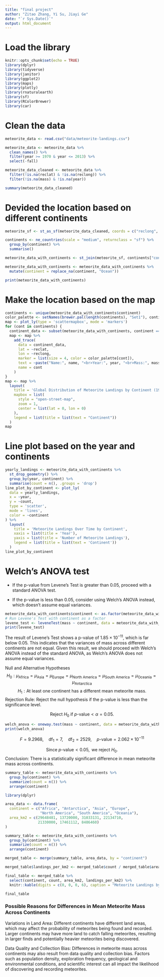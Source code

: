 ```yaml
---
title: "final project"
author: "Zitao Zhang, Yi Su, Jiayi Ge"
date: "`r Sys.Date()`"
output: html_document
---
```

# Load the library
```r
knitr::opts_chunk$set(echo = TRUE)
library(dplyr)
library(tidyverse)
library(janitor)
library(ggplot2)
library(maps)
library(plotly)
library(rnaturalearth)
library(sf)
library(RColorBrewer)
library(car)
```

# Clean the data
```r
meteorite_data <- read.csv("data/meteorite-landings.csv")

meteorite_data <- meteorite_data %>% 
  clean_names() %>%
  filter(year >= 1970 & year <= 2013) %>% 
  select(-fall)

meteorite_data_cleaned <- meteorite_data %>%
  filter(!is.na(reclat) & !is.na(reclong)) %>%
  filter(!is.na(mass) & !is.na(year))

summary(meteorite_data_cleaned)
```

# Devided the location based on different continents
```r
meteorite_sf <- st_as_sf(meteorite_data_cleaned, coords = c("reclong", "reclat"), crs = 4326, remove = FALSE)

continents <- ne_countries(scale = "medium", returnclass = "sf") %>%
  group_by(continent) %>%
  summarise()

meteorite_data_with_continents <- st_join(meteorite_sf, continents["continent"], join = st_intersects)

meteorite_data_with_continents <- meteorite_data_with_continents %>%
  mutate(continent = replace_na(continent, "Ocean"))

print(meteorite_data_with_continents)
```

# Make the location based on the map
```r
continents <- unique(meteorite_data_with_continents$continent)
color_palette <- setNames(brewer.pal(length(continents), "Set1"), continents)
map <- plot_ly(type = 'scattermapbox', mode = 'markers')
for (cont in continents) {
  continent_data <- subset(meteorite_data_with_continents, continent == cont)
  map <- map %>%
    add_trace(
      data = continent_data,
      lat = ~reclat,
      lon = ~reclong,
      marker = list(size = 4, color = color_palette[cont]),
      text = ~paste("Name:", name, "<br>Year:", year, "<br>Mass:", mass, "<br>Continent:", continent),
      name = cont
    )
}
map <- map %>%
  layout(
    title = 'Global Distribution of Meteorite Landings by Continent (1970-2013)',
    mapbox = list(
      style = "open-street-map",
      zoom = 1,
      center = list(lat = 0, lon = 0)
    ),
    legend = list(title = list(text = "Continent"))
  )
map
```

# Line plot based on the year and continents
```r
yearly_landings <- meteorite_data_with_continents %>%
  st_drop_geometry() %>%
  group_by(year, continent) %>%
  summarise(count = n(), .groups = 'drop')
line_plot_by_continent <- plot_ly(
  data = yearly_landings,
  x = ~year,
  y = ~count,
  type = 'scatter',
  mode = 'lines',
  color = ~continent
) %>%
  layout(
    title = 'Meteorite Landings Over Time by Continent',
    xaxis = list(title = 'Year'),
    yaxis = list(title = 'Number of Meteorite Landings'),
    legend = list(title = list(text = 'Continent'))
  )
line_plot_by_continent
```

# Welch’s ANOVA test
- If the p-value from Levene’s Test is greater than 0.05, proceed with a standard ANOVA test.

- If the p-value is less than 0.05, consider using Welch’s ANOVA instead, which doesn’t assume equal variances.

```r
meteorite_data_with_continents$continent <- as.factor(meteorite_data_with_continents$continent)
# Run Levene's Test with continent as a factor
levene_test <- leveneTest(mass ~ continent, data = meteorite_data_with_continents)
print(levene_test)
```
The result of Levene’s Test shows a p-value of $1.85 \times 10^{-11}$, which is far below 0.05. This indicates that the variances of mass across different continents are not equal. Given this result, we should proceed with Welch’s ANOVA instead of the standard ANOVA, as Welch’s ANOVA does not assume equal variances.

Null and Alternative Hypotheses 
$$ H_0: \mu_{\text{Africa}} = \mu_{\text{Asia}} = \mu_{\text{Europe}} = \mu_{\text{North America}} = \mu_{\text{South America}} = \mu_{\text{Oceania}} = \mu_{\text{Antarctica}}$$
$$H_1: \text{At least one continent has a different mean meteorite mass.}$$
Rejection Rule: Reject the null hypothesis if the p-value is less than the significance level.

$$\text{Reject } H_0 \text{ if } p\text{-value} < \alpha = 0.05.$$

```r
welch_anova <- oneway.test(mass ~ continent, data = meteorite_data_with_continents, var.equal = FALSE)
print(welch_anova)
```
$$F = 9.2968, \quad \text{df}_1 = 7, \quad \text{df}_2 = 2529, \quad p\text{-value} = 2.062 \times 10^{-11}$$

$$\text{Since } p\text{-value} < 0.05, \text{ we reject } H_0.$$
Conclusion: There is a statistically significant difference in mean meteorite mass across continents.

```r
summary_table <- meteorite_data_with_continents %>%
  group_by(continent) %>%   
  summarize(count = n()) %>%        
  arrange(continent)
```

```r
library(dplyr)

area_data <- data.frame(
  continent = c("Africa", "Antarctica", "Asia", "Europe", 
                "North America", "South America", "Oceania"),
  area_km2 = c(29648481, 13720000, 31033131, 22134710, 
               21330000, 17461112, 8486460)
)

summary_table <- meteorite_data_with_continents %>%
  group_by(continent) %>%
  summarize(count = n()) %>%
  arrange(continent)

merged_table <- merge(summary_table, area_data, by = "continent")

merged_table$landings_per_km2 <- merged_table$count / merged_table$area_km2

final_table <- merged_table %>%
  select(continent, count, area_km2, landings_per_km2) %>%
  knitr::kable(digits = c(0, 0, 0, 6), caption = "Meteorite Landings by Continent")

final_table

```

### Possible Reasons for Differences in Mean Meteorite Mass Across Continents
Variations in Land Area: Different continents have different land areas, which may affect the probability of meteorites being found and recorded. Larger continents may have more land to catch falling meteorites, resulting in larger finds and potentially heavier meteorites being discovered.

Data Quality and Collection Bias: Differences in meteorite mass across continents may also result from data quality and collection bias. Factors such as population density, exploration frequency, geological and environmental conditions, and scientific interest can all impact the likelihood of discovering and recording meteorites.
